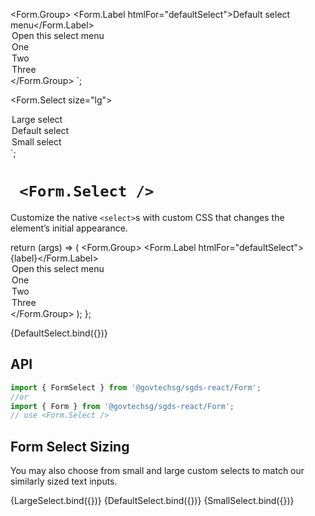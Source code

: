 
<Meta title="Components/Form/FormSelect" component={FormSelect}/>

  <Form.Group>
      <Form.Label htmlFor="defaultSelect">Default select menu</Form.Label>
      <FormSelect aria-label="Default select example" id="defaultSelect">
        <option>Open this select menu</option>
        <option value="1">One</option>
        <option value="2">Two</option>
        <option value="3">Three</option>
      </FormSelect>
</Form.Group>
`;

  <Form.Select size="lg">
  <option>Large select</option>
</Form.Select>
<Form.Select>
  <option>Default select</option>
</Form.Select>
<Form.Select size="sm">
  <option>Small select</option>
</Form.Select>`;

# ` <Form.Select />`

Customize the native `<select>`s with custom CSS that changes the element’s initial appearance.

  return (args) => (
    <Form.Group>
      <Form.Label htmlFor="defaultSelect">{label}</Form.Label>
      <FormSelect
        size={size}
        aria-label="Default select example"
        id="defaultSelect"
      >
        <option>Open this select menu</option>
        <option value="1">One</option>
        <option value="2">Two</option>
        <option value="3">Three</option>
      </FormSelect>
    </Form.Group>
  );
};


<Canvas>
  <Story
    name="Default"
    parameters={{
      docs: {
        source: {
          code: templateCode_DefaultSelectMenu,
        },
        type: 'code',
      },
    }}
  >
    {DefaultSelect.bind({})}
  </Story>
</Canvas>

## API

```jsx
import { FormSelect } from '@govtechsg/sgds-react/Form';
//or
import { Form } from '@govtechsg/sgds-react/Form';
// use <Form.Select />
```

<ArgsTable story="Default" />

## Form Select Sizing

You may also choose from small and large custom selects to match our similarly sized text inputs.

<Canvas>
  <Story
    name="Large Select Sizing"
    parameters={{
      docs: {
        source: {
          code: templateCode_FormSelectSizes,
        },
        type: 'code',
      },
    }}
  >
    {LargeSelect.bind({})}
  </Story>
  <Story
    name="Default Select Sizing"
    parameters={{
      docs: {
        source: {
          code: '',
        },
      },
    }}
  >
    {DefaultSelect.bind({})}
  </Story>
  <Story
    name="Small Select Sizing"
    parameters={{
      docs: {
        source: {
          code: '',
        },
      },
    }}
  >
    {SmallSelect.bind({})}
  </Story>
</Canvas>
